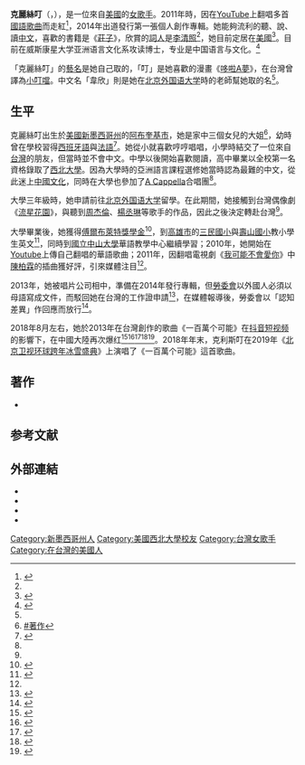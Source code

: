 {{inappropriate tone|time=2018-10-21T03:19:11+00:00}}
{{藝人
| 姓名 = 克麗絲叮
| 類型 = 女歌手
| 圖片 = <!--建議使用自由版權圖像-->
| 圖片尺寸 = 
| 圖片簡介 = 
| 本名 = 克里斯汀·韦尔奇
| 外文名 = 
| 外文 = 
| 羅馬拼音 = 
| 英文名 = Christine Welch
| 暱稱 = 叮叮
| 其他藝名 = 
| 國籍 = {{USA}}
| 民族 = 
| 籍貫 = 
| 出生日期 = {{Birth date and age|year=1988|month=12|day=28}}
| 出生地點 = {{USA}}[[新墨西哥州|新墨西哥州]][[阿布奎基市|阿布奎基市]]
| 逝世日期 = 
| 逝世地點 = 
| 職業 = 
| 語言 = [[英語|英語]]、[[現代標準漢語|國語]]、略懂（[[閩南語|閩南語]]、[[日語|日語]]、[[西班牙語|西班牙語]]、[[法語|法語]]）
| 教育程度 = [[威斯康辛大學麥迪遜分校|威斯康辛大學麥迪遜分校]]中文文學博士（就讀中）
| 母校 = [[西北大學_(伊利諾州)|西北大學]]亞洲語言學系[[學士|學士]]、[[國立師範大學|國立師範大學]]國文學系[[碩士|碩士]]
| 宗教信仰 = 
| 配偶 = 
| 兒女 = 
| 父母 = 
| 親屬 = 
| 音樂類型 = [[華語流行音樂|華語流行音樂]]
| 演奏樂器 = [[吉他|吉他]]
| 出道地點 = {{TW}}
| 出道日期 = 2014年11月
| 出道作 = 《一百萬個可能》
| 代表作 = 
| 著名角色 = 
| 活躍年代 = 2011年至今
| 唱片公司 = [[滾石唱片|滾石唱片]]
| 經紀公司 = 風雲娛樂
| 簽名 = 
| 簽名大小 = 
| 簽名替代 = 
| 網站 = http://christinewelch2007.wix.com/kelisiding {{en}}{{zh-tw}}
| 相關團體 = 
| module = 
| module2 = 
| module3 = 
| module4 = 
| module5 = 
| module6 = 
| IMDb = 
| IAFD = 
| 現任成員 = 
| 過往成員 = 
| 著名樂器 = 
| 獎項 = 
}}
'''克麗絲叮'''（{{lang-en|Christine Welch}}，{{bd|1988年|12月28日||}}），是一位來自[[美國|美國]]的[[女歌手|女歌手]]。2011年時，因在[[YouTube|YouTube]]上翻唱多首[[國語歌曲|國語歌曲]]而走紅<ref name=star.ettoday.net>{{cite news|author1=沈瑾暘、王鎮宇|title=洋妞克麗絲叮瘋大仁哥　自彈自唱《我不會喜歡你》爆紅|url=http://star.ettoday.net/news/11403|accessdate=2015-10-11|agency=[[東森新聞|東森新聞]]|date=2011-12-08|archive-date=2019-06-30|archive-url=https://web.archive.org/web/20190630040851/https://star.ettoday.net/news/11403|dead-url=no}}</ref>，2014年出道發行第一張個人創作專輯。她能夠流利的聽、說、讀[[中文|中文]]，喜歡的書籍是《[[莊子_(書)|莊子]]》，欣賞的[[詞人|詞人]]是[[李清照|李清照]]<ref name=iwant-radio />，她目前定居在[[美國|美國]]<ref name=chinatimes>{{cite web|author1=張景為|title=克麗絲叮專訪》才華洋溢的音樂精靈（full version）|url=http://www.chinatimes.com/broadcast/20140704004391-260714|publisher=[[中時電子報|中時電子報]]|accessdate=2015-10-11|date=2014-07-04|archive-date=2018-10-21|archive-url=https://web.archive.org/web/20181021190749/https://www.chinatimes.com/broadcast/20140704004391-260714|dead-url=no}}</ref>。目前在威斯康星大学亚洲语言文化系攻读博士，专业是中国语言与文化。<ref>{{cite web |author1=UNIVERSITY of WISCONSIN–MADISON |title=CHRISTINE ISABELLA WELCH |url=https://alc.wisc.edu/staff/christine-isabella-welch/ |website=UNIVERSITY of WISCONSIN–MADISON |accessdate=2020-06-26 |archive-date=2020-12-07 |archive-url=https://web.archive.org/web/20201207093336/https://alc.wisc.edu/staff/christine-isabella-welch/ |dead-url=no }}</ref>

「克麗絲叮」的[[藝名|藝名]]是她自己取的，「叮」是她喜歡的漫畫《[[哆啦A夢|哆啦A夢]]》，在台灣曾譯為[[小叮噹|小叮噹]]。中文名「韋欣」則是她在[[北京外国语大学|北京外国语大学]]時的老師幫她取的名<ref name=chinatimes />。

== 生平 ==
克麗絲叮出生於[[美國|美國]][[新墨西哥州|新墨西哥州]]的[[阿布奎基市|阿布奎基市]]，她是家中三個女兒的大姐<ref>[[#著作|#著作]]</ref>{{rp|自序}}，幼時曾在學校習得[[西班牙語|西班牙語]]與[[法語|法語]]<ref name=iwant-radio>{{cite web|author1=[[陳樂融|陳樂融]]|title=克麗絲叮中文寫歌超有才，古人李清照當偶像 悲傷入歌最拿手！|url=http://www.iwant-radio.com/showinformation.php?sisn=35674|publisher=[[銀河網路電台|銀河網路電台]]|accessdate=2015-10-11|date=2014-12-22|archive-date=2021-01-12|archive-url=https://web.archive.org/web/20210112064546/http://www.iwant-radio.com/showinformation.php?sisn=35674|dead-url=no}}</ref>。她從小就喜歡哼哼唱唱，小學時結交了一位來自[[台灣|台灣]]的朋友，但當時並不會中文。中學以後開始喜歡閱讀，高中畢業以全校第一名資格錄取了[[西北大學_(伊利諾州)|西北大學]]。因為大學時的亞洲語言課程選修她當時認為最難的中文，從此迷上[[中國文化|中國文化]]，同時在大學也參加了[[A_Cappella|A Cappella]]合唱團<ref name=iwant-radio />。

大學三年級時，她申請前往[[北京外国语大学|北京外国语大学]]留學。在此期間，她接觸到台灣偶像劇《[[流星花園_(台灣電視劇)|流星花園]]》，與聽到[[周杰倫|周杰倫]]、[[楊丞琳|楊丞琳]]等歌手的作品，因此之後決定轉赴台灣<ref name=chinatimes />。

大學畢業後，她獲得[[福布莱特计划|傅爾布萊特獎學金]]<ref>{{cite web|author1=Northwestern University|title=2009-2010: Office of Fellowships|url=http://www.northwestern.edu/fellowships/past-winners/2009-2010.html|language=en|quote=Christine Welch Fulbright Grant(Taiwan)|accessdate=2015-10-13|archive-date=2017-11-23|archive-url=https://web.archive.org/web/20171123204931/http://www.northwestern.edu/fellowships/past-winners/2009-2010.html|dead-url=yes}}</ref>，到[[高雄市|高雄市]]的[[三民國小|三民國小]]與[[壽山國小|壽山國小]]教小學生英文<ref>{{cite web|author1=fulbright taiwan|title=U.S. Grantees 2010-2011|url=http://www.fulbright.org.tw/dispPageBox/CtEn.aspx?ddsPageID=FOSEENGEG&|accessdate=2015-10-13|language=en|quote=Welch, Christine I. (韋欣) B.A. Chinese Language and Civilization / Economics, Northwestern University 三民國小/壽山國小|archive-date=2016-03-04|archive-url=https://web.archive.org/web/20160304061324/http://www.fulbright.org.tw/dispPageBox/CtEn.aspx?ddsPageID=FOSEENGEG&|dead-url=no}}</ref>，同時到[[國立中山大學|國立中山大學]]華語教學中心繼續學習；2010年，她開始在[[Youtube|Youtube]]上傳自己翻唱的華語歌曲；2011年，因翻唱電視劇《[[我可能不會愛你|我可能不會愛你]]》中[[陳柏霖|陳柏霖]]的插曲獲好評，引來媒體注目<ref name=star.ettoday.net />。

2013年，她被唱片公司相中，準備在2014年發行專輯，但[[勞委會|勞委會]]以外國人必須以母語寫成文件，而駁回她在台灣的工作證申請<ref name=TVBS>{{cite news|author1=李郁莉|title=美女洋歌手工作證　一波三折遭刁難|url=https://tw.news.yahoo.com/%E7%BE%8E%E5%A5%B3%E6%B4%8B%E6%AD%8C%E6%89%8B%E5%B7%A5%E4%BD%9C%E8%AD%89-%E6%B3%A2%E4%B8%89%E6%8A%98%E9%81%AD%E5%88%81%E9%9B%A3-113100491.html|accessdate=2015-10-11|agency=[[TVBS-N|TVBS-N]]|date=2013-12-23|deadurl=yes|archiveurl=https://web.archive.org/web/20160305192400/https://tw.news.yahoo.com/%E7%BE%8E%E5%A5%B3%E6%B4%8B%E6%AD%8C%E6%89%8B%E5%B7%A5%E4%BD%9C%E8%AD%89-%E6%B3%A2%E4%B8%89%E6%8A%98%E9%81%AD%E5%88%81%E9%9B%A3-113100491.html|archivedate=2016-03-05}}</ref>，在媒體報導後，勞委會以「認知差異」作回應而放行<ref>{{cite news|author1=林修卉|title=政府管太多：洋妞辦工作證 中文合約被退件|url=http://www.appledaily.com.tw/appledaily/article/headline/20131223/35526577/applesearch/%E6%94%BF%E5%BA%9C%E7%AE%A1%E5%A4%AA%E5%A4%9A%EF%BC%9A%E6%B4%8B%E5%A6%9E%E8%BE%A6%E5%B7%A5%E4%BD%9C%E8%AD%89%E4%B8%AD%E6%96%87%E5%90%88%E7%B4%84%E8%A2%AB%E9%80%80%E4%BB%B6|accessdate=2015-10-11|agency=[[台灣蘋果日報|台灣蘋果日報]]|date=2013-12-23|archive-date=2017-10-04|archive-url=https://web.archive.org/web/20171004215159/http://www.appledaily.com.tw/appledaily/article/headline/20131223/35526577/applesearch/%E6%94%BF%E5%BA%9C%E7%AE%A1%E5%A4%AA%E5%A4%9A%EF%BC%9A%E6%B4%8B%E5%A6%9E%E8%BE%A6%E5%B7%A5%E4%BD%9C%E8%AD%89%E4%B8%AD%E6%96%87%E5%90%88%E7%B4%84%E8%A2%AB%E9%80%80%E4%BB%B6|dead-url=no}}</ref>。

2018年8月左右，她於2013年在台灣創作的歌曲《一百萬个可能》在[[抖音短视频|抖音短视频]]的影響下，在中國大陸再次爆红<ref>{{cite web |author1=黄晓恩、刘晨阳、冯仁可 |title=北京爆红 美国歌手和她的中文歌曲 |url=https://www.bbc.com/zhongwen/simp/chinese-news-46969849 |website=[[BBC中文网|BBC中文网]] |accessdate=2019-02-11 |date=2019-01-24 |archive-date=2019-02-12 |archive-url=https://web.archive.org/web/20190212075013/https://www.bbc.com/zhongwen/simp/chinese-news-46969849 |dead-url=no }}</ref><ref>{{cite web |author1=余诗泉 |title=世界上有一百万个可能？美国歌手原创中文歌曲走红网络 |url=http://www.cankaoxiaoxi.com/culture/20190128/2370207.shtml |website=[[参考消息|参考消息]]网 |accessdate=2019-02-11 |date=2019-01-28 |archive-date=2019-02-04 |archive-url=https://web.archive.org/web/20190204182550/http://www.cankaoxiaoxi.com/culture/20190128/2370207.shtml |dead-url=no }}</ref><ref>{{cite web |author1=燕磊 |title=美国姑娘写中文歌在中国走红 称中文是诗意的语言 |url=http://www.thecover.cn/news/1658116 |website=[[封面新闻|封面新闻]] |accessdate=2019-02-11 |date=2019-01-30 |archive-date=2019-02-12 |archive-url=https://web.archive.org/web/20190212070529/http://www.thecover.cn/news/1658116 |dead-url=no }}</ref><ref>{{cite web |author1=左甜 |title=美国姑娘作《一百万个可能》走红中国网络 她说：中文是诗意的语言 |url=http://hqtime.huanqiu.com/article/a-XE2E34C6D55C457A831879 |website=[[环球网|环球网]] |accessdate=2019-02-11 |date=2019-01-29 |archive-date=2019-02-12 |archive-url=https://web.archive.org/web/20190212011411/http://hqtime.huanqiu.com/article/a-XE2E34C6D55C457A831879 |dead-url=no }}</ref><ref>{{cite web |author1=KKBOX編輯室-Summer |title=【抖音樂爆】〈冏架架〉、〈哦那那那〉舞席捲亞洲！〈一百萬個可能〉翻紅升神曲 |url=https://www.kkbox.com/tw/tc/column/features-0-2716-1.html |website=[[KKBOX|KKBOX]] |accessdate=2019-02-11 |date=2018-10-13 |archive-date=2019-02-12 |archive-url=https://web.archive.org/web/20190212011827/https://www.kkbox.com/tw/tc/column/features-0-2716-1.html |dead-url=no }}</ref>。2018年年末，克利斯叮在2019年《[[北京卫视|北京卫视]][[环球跨年冰雪盛典|环球跨年冰雪盛典]]》上演唱了《一百萬个可能》這首歌曲。

== 著作 ==
*{{cite book|author=克麗絲叮|title=克麗絲叮的尋尋覓覓|url=http://books.google.com/books?id=g61UBAAAQBAJ|date=9 July 2014|publisher=滾石移動股份有限公司}}

==参考文献==
{{reflist}}

== 外部連結 ==
*{{facebook|kelisidingding}}
*{{weibo|2845712704}}
*{{instagram|kelisidingding}}
*{{YouTube|u=chryswlch1|Christine Welch}}
{{DEFAULTSORT:Welch, Christine}}
[[Category:新墨西哥州人|Category:新墨西哥州人]]
[[Category:美國西北大學校友|Category:美國西北大學校友]]
[[Category:台灣女歌手|Category:台灣女歌手]]
[[Category:在台灣的美國人|Category:在台灣的美國人]]